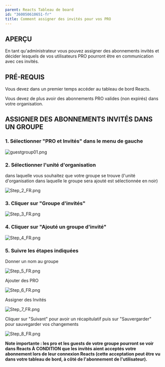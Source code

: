 ```yaml
---
parent: Reacts Tableau de board
id: "360050610651-fr"
title: Comment assigner des invités pour vos PRO
---
```

APERÇU
------

En tant qu'administrateur vous pouvez assigner des abonnements invités et décider lesquels de vos utilisateurs PRO pourront être en communication avec ces invités.

PRÉ-REQUIS
----------

Vous devez dans un premier temps accéder au tableau de bord Reacts.

Vous devez de plus avoir des abonnements PRO valides (non expirés) dans votre organisation.

ASSIGNER DES ABONNEMENTS INVITÉS DANS UN GROUPE
-----------------------------------------------

### 1\. Sélectionner "PRO et Invités" dans le menu de gauche

![guestgroup01.png](@assets/attachments/guestgroup01.png)

### 2\. Sélectionner l'unité d'organisation

dans laquelle vous souhaitez que votre groupe se trouve (l'unité d'organisation dans laquelle le groupe sera ajouté est sélectionnée en noir)

![Step_2_FR.png](@assets/attachments/Step_2_FR.png)

### 3\. Cliquer sur "Groupe d'invités"

![Step_3_FR.png](@assets/attachments/Step_3_FR.png)

### 4\. Cliquer sur "Ajouté un groupe d'invité"

![Step_4_FR.png](@assets/attachments/Step_4_FR.png)

### 5\. Suivre les étapes indiquées

Donner un nom au groupe

![Step_5_FR.png](@assets/attachments/Step_5_FR.png)

Ajouter des PRO

![Step_6_FR.png](@assets/attachments/Step_6_FR.png)

Assigner des Invités

![Step_7_FR.png](@assets/attachments/Step_7_FR.png)

Cliquer sur "Suivant" pour avoir un récapitulatif puis sur "Sauvergarder" pour sauvegarder vos changements

![Step_8_FR.png](@assets/attachments/Step_8_FR.png)

**Note importante : les pro et les guests de votre groupe pourront se voir dans Reacts À CONDITION que les invités aient acceptés votre abonnement lors de leur connexion Reacts (cette acceptation peut être vu dans votre tableau de bord, à côté de l'abonnement de l'utilisateur).**
